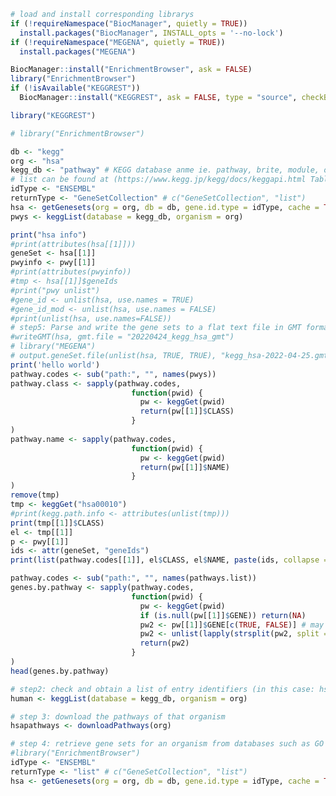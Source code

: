 ```r
# load and install corresponding librarys
if (!requireNamespace("BiocManager", quietly = TRUE))
  install.packages("BiocManager", INSTALL_opts = '--no-lock')
if (!requireNamespace("MEGENA", quietly = TRUE))
  install.packages("MEGENA")

BiocManager::install("EnrichmentBrowser", ask = FALSE)
library("EnrichmentBrowser")
if (!isAvailable("KEGGREST"))
  BiocManager::install("KEGGREST", ask = FALSE, type = "source", checkBuilt = TRUE)

library("KEGGREST")
```

```r
# library("EnrichmentBrowser")

db <- "kegg"
org <- "hsa"
kegg_db <- "pathway" # KEGG database anme ie. pathway, brite, module, orthology, genome, genes
# list can be found at (https://www.kegg.jp/kegg/docs/keggapi.html Table 1)
idType <- "ENSEMBL"
returnType <- "GeneSetCollection" # c("GeneSetCollection", "list")
hsa <- getGenesets(org = org, db = db, gene.id.type = idType, cache = TRUE, return.type = returnType)
pwys <- keggList(database = kegg_db, organism = org)
```
```r
print("hsa info")
#print(attributes(hsa[[1]]))
geneSet <- hsa[[1]]
pwyinfo <- pwy[[1]]
#print(attributes(pwyinfo))
#tmp <- hsa[[1]]$geneIds
#print("pwy unlist")
#gene_id <- unlist(hsa, use.names = TRUE)
#gene_id_mod <- unlist(hsa, use.names = FALSE)
#print(unlist(hsa, use.names=FALSE))
# step5: Parse and write the gene sets to a flat text file in GMT format for other pathway enrichment analysis programs (e.g., GSEA):
#writeGMT(hsa, gmt.file = "20220424_kegg_hsa_gmt")
# library("MEGENA")
# output.geneSet.file(unlist(hsa, TRUE, TRUE), "kegg_hsa-2022-04-25.gmt")
print('hello world')
pathway.codes <- sub("path:", "", names(pwys))
pathway.class <- sapply(pathway.codes,
                           function(pwid) {
                             pw <- keggGet(pwid)
                             return(pw[[1]]$CLASS)
                           }
)
pathway.name <- sapply(pathway.codes,
                           function(pwid) {
                             pw <- keggGet(pwid)
                             return(pw[[1]]$NAME)
                           }
)
remove(tmp)
tmp <- keggGet("hsa00010")
#print(kegg.path.info <- attributes(unlist(tmp)))
print(tmp[[1]]$CLASS)
el <- tmp[[1]]
p <- pwy[[1]]
ids <- attr(geneSet, "geneIds")
print(list(pathway.codes[[1]], el$CLASS, el$NAME, paste(ids, collapse = ";"), length(ids)))
```

```r
pathway.codes <- sub("path:", "", names(pathways.list))
genes.by.pathway <- sapply(pathway.codes,
                           function(pwid) {
                             pw <- keggGet(pwid)
                             if (is.null(pw[[1]]$GENE)) return(NA)
                             pw2 <- pw[[1]]$GENE[c(TRUE, FALSE)] # may need to modify this to c(FALSE, TRUE) for other organisms
                             pw2 <- unlist(lapply(strsplit(pw2, split = ";", fixed = T), function(x)x[1]))
                             return(pw2)
                           }
)
head(genes.by.pathway)
```
```r
# step2: check and obtain a list of entry identifiers (in this case: hsa) and associated definition for a given database or a given set of database entries.
human <- keggList(database = kegg_db, organism = org)

```

```r
# step 3: download the pathways of that organism
hsapathways <- downloadPathways(org)
```
```r
# step 4: retrieve gene sets for an organism from databases such as GO and KEGG:
#library("EnrichmentBrowser")
idType <- "ENSEMBL"
returnType <- "list" # c("GeneSetCollection", "list")
hsa <- getGenesets(org = org, db = db, gene.id.type = idType, cache = TRUE, return.type = returnType)
```

